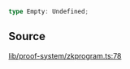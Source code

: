 ```ts
type Empty: Undefined;
```

## Source

[lib/proof-system/zkprogram.ts:78](https://github.com/o1-labs/o1js/blob/main/src/lib/proof-system/zkprogram.ts#L78)
